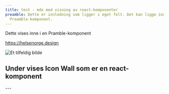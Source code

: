 ```yaml
---
title: test - mdx med visning av react-komponenter
preamble: Dette er innledning som ligger i eget felt. Det kan ligge inne i
  Preamble-komponent.
---
```

<Preamble>

Dette vises inne i en Pramble-komponent

</Preamble>



<https://helsenorge.design>

![Et tilfeldig bilde](packages/designsystem-docs/img/bilag1.jpg "Bilde - (Dokumentasjon fra behandler)")



## Under vises Icon Wall som er en react-komponent

<IconWall />

\---